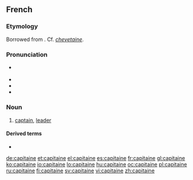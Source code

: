 ==French==

===Etymology===
Borrowed from {{etyl|LL.|fr}} {{term|capitaneus|lang=la}}. Cf. ''[[chevetaine]]''.

===Pronunciation===
* {{IPA|/ka.pi.tɛn/|lang=fr}} {{X-SAMPA|/ka.pi.tEn/}}
* {{audio|Fr-capitaine.ogg|audio}}
* {{rhymes|ɛn|lang=fr}}
* {{homophones|capitaines|lang=fr}}

===Noun===
{{fr-noun|m}}

# [[captain]], [[leader]]

====Derived terms====
* {{l|fr|capitainerie}}

[[de:capitaine]]
[[et:capitaine]]
[[el:capitaine]]
[[es:capitaine]]
[[fr:capitaine]]
[[gl:capitaine]]
[[ko:capitaine]]
[[io:capitaine]]
[[lo:capitaine]]
[[hu:capitaine]]
[[oc:capitaine]]
[[pl:capitaine]]
[[ru:capitaine]]
[[fi:capitaine]]
[[sv:capitaine]]
[[vi:capitaine]]
[[zh:capitaine]]
